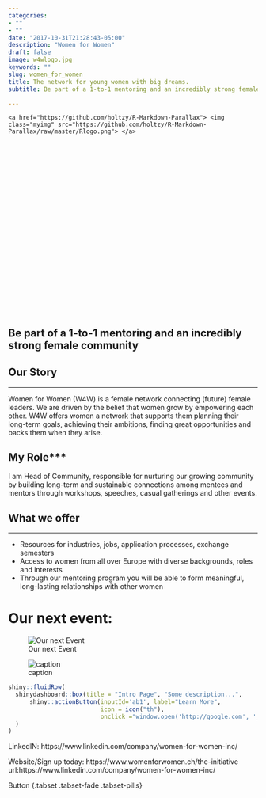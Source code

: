 ```yaml
---
categories:
- ""
- ""
date: "2017-10-31T21:28:43-05:00"
description: "Women for Women"
draft: false 
image: w4wlogo.jpg
keywords: ""
slug: women_for_women
title: The network for young women with big dreams.
subtitle: Be part of a 1-to-1 mentoring and an incredibly strong female community

---
```


<style>
.parallax { 
    /* The image used */
    background-image: url("https://static.wixstatic.com/media/ba488d_c909402af8014185ad84a52727926e33~mv2.png/v1/fill/w_152,h_68,al_c,q_85,usm_0.66_1.00_0.01/w4w.webp");

    /* Set a specific height */
    height: 400px; 

    /* Create the parallax scrolling effect */
    background-attachment: fixed;
    background-position: center;
    background-repeat: no-repeat;
    background-size: cover;
}

.myimg{
    width: 10%;
    color: red;
    position: absolute;
    top: 150px;
    left: 45%;
}
</style>

<!-- Container element -->
<div class="parallax">
    <a href="https://github.com/holtzy/R-Markdown-Parallax"> <img class="myimg" src="https://github.com/holtzy/R-Markdown-Parallax/raw/master/Rlogo.png"> </a>
</div>

## Be part of a 1-to-1 mentoring and an incredibly strong female community

## Our Story
***

Women for Women (W4W) is a female network connecting (future) female leaders. We are driven by the belief that women grow by empowering each other. W4W offers women a network that supports them planning their long-term goals, achieving their ambitions, finding great opportunities and backs them when they arise.


## My Role***

I am Head of Community, responsible for nurturing our growing community by building long-term and sustainable connections among mentees and mentors through workshops, speeches, casual gatherings and other events.


## What we offer
***

- Resources for industries, jobs, application processes, exchange semesters
- Access to women from all over Europe with diverse backgrounds, roles and interests
- Through our mentoring program you will be able to form meaningful, long-lasting relationships with other women

# Our next event:
![Our next Event](C:/Users/xenia/OneDrive/Desktop/my_beautiful_webiste/static/img/blogs/w4wevent.jpg)


![caption](C:/Users/xenia/OneDrive/Desktop/my_beautiful_webiste/static/img/blogs/w4w2.jpg)

<i class="fab fa-linkedin"></i>

```r
shiny::fluidRow(
  shinydashboard::box(title = "Intro Page", "Some description...", 
      shiny::actionButton(inputId='ab1', label="Learn More", 
                          icon = icon("th"), 
                          onclick ="window.open('http://google.com', '_blank')")
  )
)
```


LinkedIN: https://www.linkedin.com/company/women-for-women-inc/

Website/Sign up today: https://www.womenforwomen.ch/the-initiative
url:https://www.linkedin.com/company/women-for-women-inc/

Button {.tabset .tabset-fade .tabset-pills}

<i class="fab fa-linkedin-in"></i>







